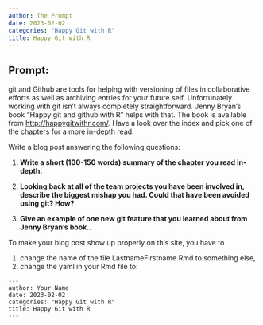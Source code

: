 ```yaml
---
author: The Prompt
date: 2023-02-02
categories: "Happy Git with R"
title: Happy Git with R
---
```


## Prompt:

git and Github are tools for helping with versioning of files in collaborative efforts as well as archiving entries for your future self. 
Unfortunately working with git isn't always completely straightforward. 
Jenny Bryan's book "Happy git and github with R" helps with that. The book is available from [http://happygitwithr.com/](http://happygitwithr.com/). Have a look over the index and pick one of the chapters for a more in-depth read.

Write a blog post answering the following questions: 

1. **Write a short (100-150 words) summary of the chapter you read in-depth.**



2. **Looking back at all of the team projects you have been involved in, describe the biggest mishap you had. Could that have been avoided using git? How?**. 


3. **Give an example of one new git feature that you learned about from Jenny Bryan's book.**.


To make your blog post show up properly on this site, you have to

1. change the name of the file LastnameFirstname.Rmd to something else,
2. change the yaml in your Rmd file to:

```
---
author: Your Name
date: 2023-02-02
categories: "Happy Git with R"
title: Happy Git with R
---
```
